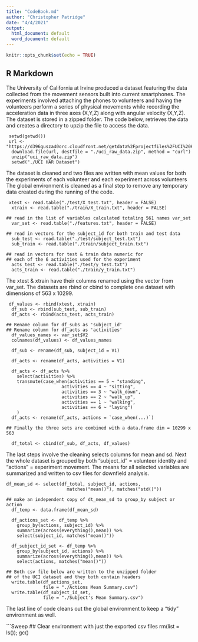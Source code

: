 ```yaml
---
title: "CodeBook.md"
author: "Christopher Patridge"
date: "4/4/2021"
output:
  html_document: default
  word_document: default
---
```


```r
knitr::opts_chunk$set(echo = TRUE)
```

## R Markdown
  The University of California at Irvine produced a dataset featuring the data collected from the movement sensors built into current smartphones.  The experiments involved attaching the phones to volunteers and having the volunteers perform a series of physical movements while recording the acceleration data in three axes (X,Y,Z) along with angular velocity (X,Y,Z).  The dataset is stored in a zipped folder.  The code below, retrieves the data and creates a directory to upzip the file to access the data.

```Get
 setwd(getwd())
 url <- "https://d396qusza40orc.cloudfront.net/getdata%2Fprojectfiles%2FUCI%20HAR%20Dataset.zip"
  download.file(url, destfile = "./uci_raw_data.zip", method = "curl")
  unzip("uci_raw_data.zip")
  setwd("./UCI HAR Dataset")

```

The dataset is cleaned and two files are written with mean values for
both the experiments of each volunteer and each experiment across volunteers
The global environment is cleaned as a final step to remove any temporary data created during the running of the code.

```read
 xtest <- read.table("./test/X_test.txt", header = FALSE)
  xtrain <- read.table("./train/X_train.txt", header = FALSE)
  
## read in the list of variables calculated totaling 561 names var_set   
  var_set <- read.table("./features.txt", header = FALSE)

## read in vectors for the subject_id for both train and test data
  sub_test <- read.table("./test/subject_test.txt")
  sub_train <- read.table("./train/subject_train.txt")
  
## read in vectors for test & train data numeric for
## each of the 6 activities used for the experiment
  acts_test <- read.table("./test/y_test.txt")
  acts_train <- read.table("./train/y_train.txt")
```

The xtest & xtrain have their columns renamed using the vector from var_set.
The datasets are rbind or cbind to complete one dataset with dimensions of 
563 x 10299.

```datasets
 df_values <- rbind(xtest, xtrain)
  df_sub <- rbind(sub_test, sub_train)
  df_acts <- rbind(acts_test, acts_train)

## Rename column for df_subs as 'subject_id'
## Rename column for df_acts as 'activities'
  df_values_names <- var_set$V2
  colnames(df_values) <- df_values_names
  
  df_sub <- rename(df_sub, subject_id = V1)
  
  df_acts <- rename(df_acts, activities = V1)
  
  df_acts <- df_acts %>% 
    select(activities) %>%
    transmute(case_when(activities == 5 ~ "standing",
                     activities == 4 ~ "sitting",
                     activities == 3 ~ "walk_down",
                     activities == 2 ~ "walk_up",
                     activities == 1 ~ "walking",
                     activities == 6 ~ "laying")
    )
  df_acts <- rename(df_acts, actions = `case_when(...)`)
  
## Finally the three sets are combined with a data.frame dim = 10299 x 563
  
  df_total <- cbind(df_sub, df_acts, df_values)
```

The last steps involve the cleaning selects columns for mean and sd.  Next the whole dataset is grouped by both "subject_id" = volunteer identity and "actions" = experiment movement.  The means for all selected variables are summarized and written to csv files for downfield analysis.
```select
df_mean_sd <- select(df_total, subject_id, actions, 
                       matches("mean()"), matches("std()"))
  
## make an independent copy of dt_mean_sd to group_by subject or action
  df_temp <- data.frame(df_mean_sd)
  
  df_actions_set <- df_temp %>%
    group_by(actions, subject_id) %>%
    summarize(across(everything(),mean)) %>% 
    select(subject_id, matches("mean()"))
    
  df_subject_id_set <- df_temp %>%
    group_by(subject_id, actions) %>%
    summarize(across(everything(),mean)) %>% 
    select(actions, matches("mean()"))

## Both csv file below are written to the unzipped folder 
## of the UCI dataset and they both contain headers  
  write.table(df_actions_set, 
              file = "./Actions Mean Summary.csv") 
  write.table(df_subject_id_set, 
              file = "./Subject's Mean Summary.csv")
```

The last line of code cleans out the global environment to keep a "tidy" environment as well.
 
```Sweep
## Clear environment with just the exported csv files
 rm(list = ls()); gc()
 